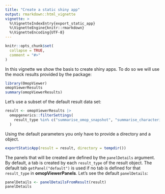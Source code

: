 ```yaml
---
title: "Create a static shiny app"
output: rmarkdown::html_vignette
vignette: >
  %\VignetteIndexEntry{export_static_app}
  %\VignetteEngine{knitr::rmarkdown}
  %\VignetteEncoding{UTF-8}
---
```


```r
knitr::opts_chunk$set(
  collapse = TRUE,
  comment = "#>"
)
```

In this vignette we show the basis to create shiny apps. To do so we will use the mock results provided by the package:

```r
library(OmopViewer)
omopViewerResults
summary(omopViewerResults)
```

Let's use a subset of the default result data set:

```r
result <- omopViewerResults |>
  omopgenerics::filterSettings(
    result_type %in% c("summarise_omop_snapshot", "summarise_characteristics", "incidence")
  )
```


Using the default parameters you only have to provide a directory and a <summarised_result> object.

```r
exportStaticApp(result = result, directory = tempdir())
```

The panels that will be created are defined by the `panelDetails` argument. By default, a tab is created by each `result_type` of the result object. The default tab `getPanel("default")` is used if no tab is defined for that `result_type` in **omopViewerPanels**. Let's see the default `panelDetails`:

```r
panelDetails <- panelDetailsFromResult(result)
panelDetails
```

